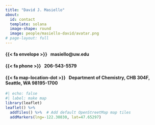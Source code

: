 ```yaml
---
title: "David J. Masiello"
about: 
  id: contact
  template: solana
  image-shape: round
  image: people/masiello-david/avatar.png
# page-layout: full
---
```




:::{#contact}

#### {{< fa envelope >}} &nbsp; masiello@uw.edu

#### {{< fa phone >}} &nbsp; 206-543-5579

#### {{< fa map-location-dot >}} &nbsp; Department of Chemistry, CHB 304F, Seattle, WA 98195-1700


:::


```r
#| echo: false
#| label: make map
library(leaflet)
leaflet() %>%
  addTiles() %>%  # Add default OpenStreetMap map tiles
  addMarkers(lng=-122.30830, lat=47.65297)
```

<br>
